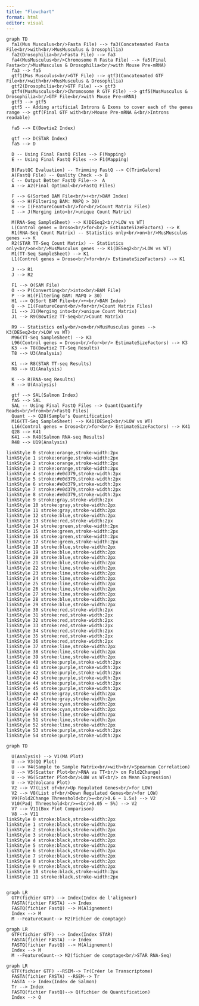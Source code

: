 ```yaml
---
title: "Flowchart"
format: html
editor: visual
---
```


```mermaid
graph TD
  fa1(Mus Musculus<br/>Fasta File) --> fa3(Concatenated Fasta File<br/>with<br/>MusMusculus & Drosophilia)
  fa2(Drosophilia<br/>Fasta File) --> fa3
  fa4(MusMusculus<br/>Chromosome R Fasta File) --> fa5(Final Fasta<br/>MusMusculus & Drosophilia<br/>with Mouse Pre-mRNA) 
  fa3 --> fa5
  gtf1(Mus Musculus<br/>GTF File) --> gtf3(Concatenated GTF File<br/>with<br/>MusMusculus & Drosophilia)
  gtf2(Drosophilia<br/>GTF File) --> gtf3
  gtf4(MusMusculus<br/>Chromosome R GTF File) --> gtf5(MusMusculus & Drosophilia<br/>GTF File<br/>with Mouse Pre-mRNA)
  gtf3 --> gtf5
  gtf5 -- Adding artificial Introns & Exons to cover each of the genes range --> gtf(Final GTF with<br/>Mouse Pre-mRNA &<br/>Introns readable)

  fa5 --> E(Bowtie2 Index)
  
  gtf --> D(STAR Index)
  fa5 --> D
  
  D -- Using Final FastQ Files --> F(Mapping)
  E -- Using Final FastQ Files --> F1(Mapping)
  
  B(FastQC Evaluation) -- Trimming FastQ --> C(TrimGalore)
  A(FastQ File) -- Quality Check --> B
  C -- Output Better FastQ File-->  A
  A --> A2(Final Optimal<br/>FastQ Files)

  F --> G(Sorted BAM File<br/>+<br/>BAM Index)
  G --> H(Filtering BAM: MAPQ > 30)
  H --> I(FeatureCount<br/>for<br/>Count Matrix Files)
  I --> J(Merging into<br/>unique Count Matrix)
  
  M(RNA-Seq SampleSheet) --> K(DESeq2<br/>LOW vs WT)
  L(Control genes = Droso<br/>for<br/> EstimateSizeFactors) --> K
  R1(RNA-Seq Count Matrix) -- Statistics only<br/>on<br/>MusMusculus genes --> K
  R2(STAR TT-Seq Count Matrix) -- Statistics only<br/>on<br/>MusMusculus genes --> K1(DESeq2<br/>LOW vs WT)
  M1(TT-Seq SampleSheet) --> K1
  L1(Control genes = Droso<br/>for<br/> EstimateSizeFactors) --> K1
  
  J --> R1
  J --> R2

  F1 --> O(SAM File)
  O --> P(Converting<br/>into<br/>BAM File)
  P --> H1(Filtering BAM: MAPQ > 30)
  H1 --> Q(Sort BAM File<br/>+<br/>BAM Index)
  Q --> I1(FeatureCount<br/>for<br/>Count Matrix Files)
  I1 --> J1(Merging into<br/>unique Count Matrix)
  J1 --> R9(Bowtie2 TT-Seq<br/>Count Matrix)
  
  R9 -- Statistics only<br/>on<br/>MusMusculus genes --> K3(DESeq2<br/>LOW vs WT)
  M96(TT-Seq SampleSheet) --> K3
  L96(Control genes = Droso<br/>for<br/> EstimateSizeFactors) --> K3
  K3 --> T8(Bowtie2 TT-Seq Results)
  T8 --> U3(Analysis)
  
  K1 --> R8(STAR TT-seq Results)
  R8 --> U1(Analysis)
  
  K --> R(RNA-seq Results)
  R --> U(Analysis)
  
  gtf --> SAL(Salmon Index)
  fa5 --> SAL
  SAL -- Using Final FastQ Files --> Quant(Quantify Reads<br/>from<br/>FastQ Files)
  Quant --> Q28(Sample's Quantification)
  M16(TT-Seq SampleSheet) --> K41(DESeq2<br/>LOW vs WT)
  L16(Control genes = Droso<br/>for<br/> EstimateSizeFactors) --> K41
  Q28 --> K41
  K41 --> R48(Salmon RNA-seq Results)
  R48 --> U19(Analysis)

linkStyle 0 stroke:orange,stroke-width:2px
linkStyle 1 stroke:orange,stroke-width:2px
linkStyle 2 stroke:orange,stroke-width:2px
linkStyle 3 stroke:orange,stroke-width:2px
linkStyle 4 stroke:#e0d379,stroke-width:2px
linkStyle 5 stroke:#e0d379,stroke-width:2px
linkStyle 6 stroke:#e0d379,stroke-width:2px
linkStyle 7 stroke:#e0d379,stroke-width:2px
linkStyle 8 stroke:#e0d379,stroke-width:2px
linkStyle 9 stroke:gray,stroke-width:2px
linkStyle 10 stroke:gray,stroke-width:2px
linkStyle 11 stroke:gray,stroke-width:2px
linkStyle 12 stroke:blue,stroke-width:2px
linkStyle 13 stroke:red,stroke-width:2px
linkStyle 14 stroke:green,stroke-width:2px
linkStyle 15 stroke:green,stroke-width:2px
linkStyle 16 stroke:green,stroke-width:2px
linkStyle 17 stroke:green,stroke-width:2px
linkStyle 18 stroke:blue,stroke-width:2px
linkStyle 19 stroke:blue,stroke-width:2px
linkStyle 20 stroke:blue,stroke-width:2px
linkStyle 21 stroke:blue,stroke-width:2px
linkStyle 22 stroke:lime,stroke-width:2px
linkStyle 23 stroke:lime,stroke-width:2px
linkStyle 24 stroke:lime,stroke-width:2px
linkStyle 25 stroke:lime,stroke-width:2px
linkStyle 26 stroke:lime,stroke-width:2px
linkStyle 27 stroke:lime,stroke-width:2px
linkStyle 28 stroke:blue,stroke-width:2px
linkStyle 29 stroke:blue,stroke-width:2px
linkStyle 30 stroke:red,stroke-width:2px
linkStyle 31 stroke:red,stroke-width:2px
linkStyle 32 stroke:red,stroke-width:2px
linkStyle 33 stroke:red,stroke-width:2px
linkStyle 34 stroke:red,stroke-width:2px
linkStyle 35 stroke:red,stroke-width:2px
linkStyle 36 stroke:red,stroke-width:2px
linkStyle 37 stroke:lime,stroke-width:2px
linkStyle 38 stroke:lime,stroke-width:2px
linkStyle 39 stroke:lime,stroke-width:2px
linkStyle 40 stroke:purple,stroke-width:2px
linkStyle 41 stroke:purple,stroke-width:2px
linkStyle 42 stroke:purple,stroke-width:2px
linkStyle 43 stroke:purple,stroke-width:2px
linkStyle 44 stroke:purple,stroke-width:2px
linkStyle 45 stroke:purple,stroke-width:2px
linkStyle 46 stroke:gray,stroke-width:2px
linkStyle 47 stroke:gray,stroke-width:2px
linkStyle 48 stroke:cyan,stroke-width:2px
linkStyle 49 stroke:cyan,stroke-width:2px
linkStyle 50 stroke:lime,stroke-width:2px
linkStyle 51 stroke:lime,stroke-width:2px
linkStyle 52 stroke:lime,stroke-width:2px
linkStyle 53 stroke:purple,stroke-width:2px
linkStyle 54 stroke:purple,stroke-width:2px
```

```mermaid
graph TD

  U(Analysis) --> V1(MA Plot)
  U --> V3(QQ Plot)
  U --> V4(Sample to Sample Matrix<br/>with<br/>Spearman Correlation)
  U --> V5(Scatter Plot<br/>RNA vs TT<br/> on Fold2Change)
  U --> V6(Scatter Plot<br/>LOW vs WT<br/> on Mean Expression)
  U --> V2(Volcano Plot)
  V2 --> V7(List of<br/>Up Regulated Genes<br/>for LOW)
  V2 --> V8(List of<br/>Down Regulated Genes<br/>for LOW)
  V9(Fold2Change Threeshold<br/>=<br/>0.6 ~ 1.5x) --> V2
  V10(Padj Threeshold<br/>=<br/>0.05 ~ 5%) --> V2
  V7 --> V11(Box Plot Comparison)
  V8 --> V11
linkStyle 0 stroke:black,stroke-width:2px
linkStyle 1 stroke:black,stroke-width:2px
linkStyle 2 stroke:black,stroke-width:2px
linkStyle 3 stroke:black,stroke-width:2px
linkStyle 4 stroke:black,stroke-width:2px
linkStyle 5 stroke:black,stroke-width:2px
linkStyle 6 stroke:black,stroke-width:2px
linkStyle 7 stroke:black,stroke-width:2px
linkStyle 8 stroke:black,stroke-width:2px
linkStyle 9 stroke:black,stroke-width:2px
linkStyle 10 stroke:black,stroke-width:2px
linkStyle 11 stroke:black,stroke-width:2px


```

```mermaid
graph LR
  GTF(fichier GTF) --> Index(Index de l'aligneur)
  FASTA(fichier FASTA) --> Index
  FASTQ(fichier FastQ) --> M(Alignement)
  Index --> M
  M --FeatureCount--> M2(Fichier de comptage)
```

```mermaid
graph LR
  GTF(fichier GTF) --> Index(Index STAR)
  FASTA(fichier FASTA) --> Index
  FASTQ(fichier FastQ) --> M(Alignement)
  Index --> M
  M --FeatureCount--> M2(fichier de comptage<br/>STAR RNA-Seq)
```

```mermaid
graph LR
  GTF(fichier GTF) --RSEM--> Tr(Créer le Transcriptome)
  FASTA(fichier FASTA) --RSEM--> Tr
  FASTA --> Index(Index de Salmon)
  Tr --> Index
  FASTQ(fichier FastQ)--> Q(fichier de Quantification)
  Index --> Q
```
